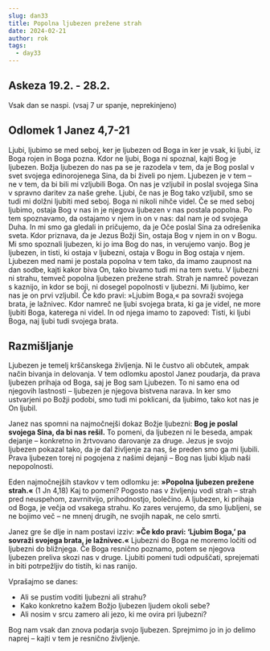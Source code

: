 ```yaml
---
slug: dan33
title: Popolna ljubezen prežene strah
date: 2024-02-21
author: rok
tags:
  - day33
---
```


## Askeza 19.2. - 28.2.

Vsak dan se naspi. (vsaj 7 ur spanje, neprekinjeno)

## Odlomek 1 Janez 4,7-21

Ljubi, ljubimo se med seboj, ker je ljubezen od Boga in ker je vsak, ki ljubi, iz Boga rojen in Boga pozna. Kdor ne ljubi, Boga ni spoznal, kajti Bog je ljubezen. Božja ljubezen do nas pa se je razodela v tem, da je Bog poslal v svet svojega edinorojenega Sina, da bi živeli po njem. Ljubezen je v tem – ne v tem, da bi bili mi vzljubili Boga. On nas je vzljubil in poslal svojega Sina v spravno daritev za naše grehe. Ljubi, če nas je Bog tako vzljubil, smo se tudi mi dolžni ljubiti med seboj. Boga ni nikoli nihče videl. Če se med seboj ljubimo, ostaja Bog v nas in je njegova ljubezen v nas postala popolna.
Po tem spoznavamo, da ostajamo v njem in on v nas: dal nam je od svojega Duha. In mi smo ga gledali in pričujemo, da je Oče poslal Sina za odrešenika sveta. Kdor priznava, da je Jezus Božji Sin, ostaja Bog v njem in on v Bogu. Mi smo spoznali ljubezen, ki jo ima Bog do nas, in verujemo vanjo.
Bog je ljubezen, in tisti, ki ostaja v ljubezni, ostaja v Bogu in Bog ostaja v njem. Ljubezen med nami je postala popolna v tem tako, da imamo zaupnost na dan sodbe, kajti kakor biva On, tako bivamo tudi mi na tem svetu. V ljubezni ni strahu, temveč popolna ljubezen prežene strah. Strah je namreč povezan s kaznijo, in kdor se boji, ni dosegel popolnosti v ljubezni. Mi ljubimo, ker nas je on prvi vzljubil. Če kdo pravi: »Ljubim Boga,« pa sovraži svojega brata, je lažnivec. Kdor namreč ne ljubi svojega brata, ki ga je videl, ne more ljubiti Boga, katerega ni videl. In od njega imamo to zapoved: Tisti, ki ljubi Boga, naj ljubi tudi svojega brata.

## Razmišljanje

Ljubezen je temelj krščanskega življenja. Ni le čustvo ali občutek, ampak način bivanja in delovanja. V tem odlomku apostol Janez poudarja, da prava ljubezen prihaja od Boga, saj je Bog sam Ljubezen. To ni samo ena od njegovih lastnosti – ljubezen je njegova bistvena narava. In ker smo ustvarjeni po Božji podobi, smo tudi mi poklicani, da ljubimo, tako kot nas je On ljubil.

Janez nas spomni na najmočnejši dokaz Božje ljubezni: **Bog je poslal svojega Sina, da bi nas rešil.** To pomeni, da ljubezen ni le beseda, ampak dejanje – konkretno in žrtvovano darovanje za druge. Jezus je svojo ljubezen pokazal tako, da je dal življenje za nas, še preden smo ga mi ljubili. Prava ljubezen torej ni pogojena z našimi dejanji – Bog nas ljubi kljub naši nepopolnosti.

Eden najmočnejših stavkov v tem odlomku je: **»Popolna ljubezen prežene strah.«** (1 Jn 4,18) Kaj to pomeni? Pogosto nas v življenju vodi strah – strah pred neuspehom, zavrnitvijo, prihodnostjo, bolečino. A ljubezen, ki prihaja od Boga, je večja od vsakega strahu. Ko zares verujemo, da smo ljubljeni, se ne bojimo več – ne mnenj drugih, ne svojih napak, ne celo smrti.

Janez gre še dlje in nam postavi izziv: **»Če kdo pravi: ‘Ljubim Boga,’ pa sovraži svojega brata, je lažnivec.«** Ljubezni do Boga ne moremo ločiti od ljubezni do bližnjega. Če Boga resnično poznamo, potem se njegova ljubezen preliva skozi nas v druge. Ljubiti pomeni tudi odpuščati, sprejemati in biti potrpežljiv do tistih, ki nas ranijo.

Vprašajmo se danes:

- Ali se pustim voditi ljubezni ali strahu?
- Kako konkretno kažem Božjo ljubezen ljudem okoli sebe?
- Ali nosim v srcu zamero ali jezo, ki me ovira pri ljubezni?

Bog nam vsak dan znova podarja svojo ljubezen. Sprejmimo jo in jo delimo naprej – kajti v tem je resnično življenje.
